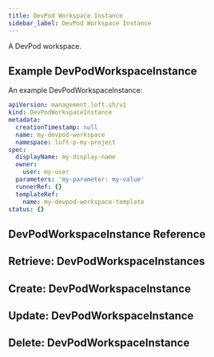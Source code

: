 ```yaml
---
title: DevPod Workspace Instance
sidebar_label: DevPod Workspace Instance
---
```


A DevPod workspace.

## Example DevPodWorkspaceInstance

An example DevPodWorkspaceInstance:
```yaml
apiVersion: management.loft.sh/v1
kind: DevPodWorkspaceInstance
metadata:
  creationTimestamp: null
  name: my-devpod-workspace
  namespace: loft-p-my-project
spec:
  displayName: my-display-name
  owner:
    user: my-user
  parameters: 'my-parameter: my-value'
  runnerRef: {}
  templateRef:
    name: my-devpod-workspace-template
status: {}

```

## DevPodWorkspaceInstance Reference

<Reference />

## Retrieve: DevPodWorkspaceInstances

<Retrieve />

## Create: DevPodWorkspaceInstance

<Create />

## Update: DevPodWorkspaceInstance

<Update />

## Delete: DevPodWorkspaceInstance

<Delete />


